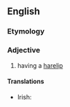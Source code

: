 ==English==

===Etymology===
{{suffix|harelip|ed|lang=en}}

===Adjective===
{{en-adj|-}}

# having a [[harelip]]

====Translations====
{{trans-top|having a harelip}}
* Irish: {{t|ga|gnásach}}
{{trans-mid}}
{{trans-bottom}}